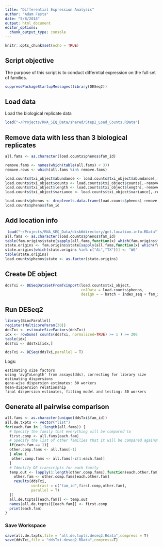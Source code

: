 ```yaml
---
title: "Differential Expression Analysis"
author: "Adam Festa"
date: "5/8/2018"
output: html_document
editor_options: 
  chunk_output_type: console
---
```


```r
knitr::opts_chunk$set(echo = TRUE)
```

## Script objective

The purpose of this script is to conduct differntial expression on the full set of families.  

```r
suppressPackageStartupMessages(library(DESeq2))
```

## Load data

Load the biological replicate data

```r
load("~/Projects/RNA_SEQ_Data/shared/Step2_Load_Counts.RData")
```


## Remove data with less than 3 biological replicates

```r
all.fams <- as.character(load.counts$phenos$fam_id)

remove.fams <- names(which(table(all.fams) < 3))
remove.rows <- which(all.fams %in% remove.fams)

load.counts$txi_object$abundance <- load.counts$txi_object$abundance[,-remove.rows]
load.counts$txi_object$counts <- load.counts$txi_object$counts[,-remove.rows]
load.counts$txi_object$length <- load.counts$txi_object$length[,-remove.rows]
load.counts$txi_object$variance <- load.counts$txi_object$variance[,-remove.rows]

load.counts$phenos <- droplevels.data.frame(load.counts$phenos[-remove.rows,])
load.counts$phenos$fam_id
```

## Add location info

```r
 load("~/Projects/RNA_SEQ_Data/disk6directory/get.location.info.RData")
all.fams <- as.character(load.counts$phenos$fam_id)
table(fam.origins$state[sapply(all.fams,function(x) which(fam.origins$family == x))])
state.origins <- fam.origins$state[sapply(all.fams,function(x) which(fam.origins$family == x))]
state.origins[which(state.origins %in% c("AL","TX"))] <- "WG"
table(state.origins)
load.counts$phenos$state <- as.factor(state.origins)
```

## Create DE object

```r
ddsTxi <- DESeqDataSetFromTximport(load.counts$txi_object,
                                   colData = load.counts$phenos,
                                   design = ~ batch + index_seq + fam_id)
```


## Run DESeq2

```r
library(BiocParallel)
register(MulticoreParam(30))
ddsTxi <- estimateSizeFactors(ddsTxi)
idx <- rowSums( counts(ddsTxi, normalized=TRUE) >= 1 ) >= 206
table(idx)
ddsTxi <- ddsTxi[idx,]

ddsTxi <- DESeq(ddsTxi,parallel = T)
```

Logs:
```
estimating size factors
using 'avgTxLength' from assays(dds), correcting for library size
estimating dispersions
gene-wise dispersion estimates: 30 workers
mean-dispersion relationship
final dispersion estimates, fitting model and testing: 30 workers
```


## Generate all pairwise comparison 

```r
all.fams <- as.character(unique(ddsTxi$fam_id))
all.de.txpts <- vector("list")
for(each.fam in 1:length(all.fams)) {
  # Specify the family that everything will be compared to 
  first.comp <- all.fams[each.fam]
  # Specify the list of other families that it will be compared against
  if(each.fam == 1){
  other.comp.fams <- all.fams[-1]
  } else {
   other.comp.fams <- all.fams[-c(1:each.fam)] 
  }
  # Identify DE transcripts for each family
  temp.out <- lapply(1:length(other.comp.fams),function(each.other.fam){ 
    other.fam <- other.comp.fams[each.other.fam]
    results(ddsTxi, 
            contrast = c("fam_id",first.comp,other.fam), 
            parallel = T)
  })
  all.de.txpts[[each.fam]] <- temp.out
  names(all.de.txpts)[[each.fam]] <- first.comp
  print(each.fam)
}
```

### Save Workspace 
 
```r
save(all.de.txpts,file = "all.de.txpts.deseq2.Rdata",compress = T)
save(ddsTxi,file = "ddsTxi.deseq2.RData",compress=T)
```
